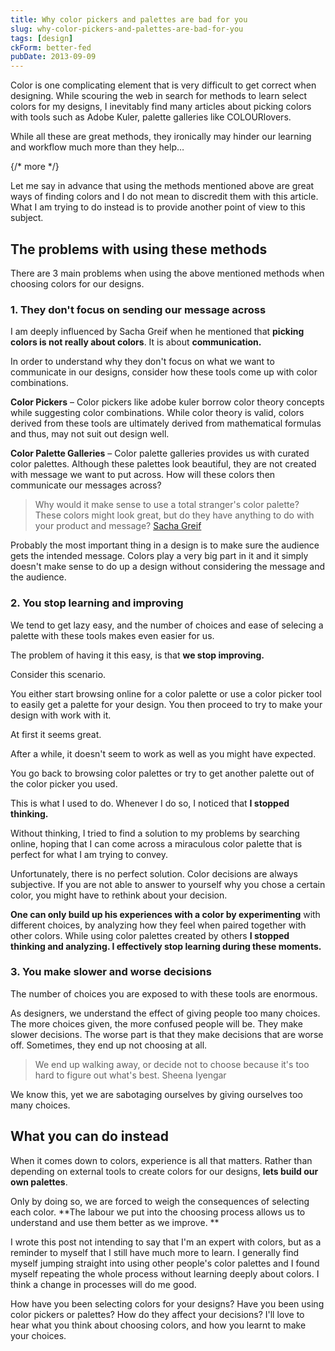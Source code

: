 ```yaml
---
title: Why color pickers and palettes are bad for you
slug: why-color-pickers-and-palettes-are-bad-for-you
tags: [design]
ckForm: better-fed
pubDate: 2013-09-09
---
```


Color is one complicating element that is very difficult to get correct when designing. While scouring the web in search for methods to learn select colors for my designs, I inevitably find many articles about picking colors with tools such as Adobe Kuler, palette galleries like COLOURlovers.

While all these are great methods, they ironically may hinder our learning and workflow much more than they help…

{/* more */}

Let me say in advance that using the methods mentioned above are great ways of finding colors and I do not mean to discredit them with this article. What I am trying to do instead is to provide another point of view to this subject.

## The problems with using these methods

There are 3 main problems when using the above mentioned methods when choosing colors for our designs.

### 1. They don't focus on sending our message across

I am deeply influenced by Sacha Greif when he mentioned that **picking colors is not really about colors**. It is about **communication.**

In order to understand why they don't focus on what we want to communicate in our designs, consider how these tools come up with color combinations.

**Color Pickers** –
Color pickers like adobe kuler borrow color theory concepts while suggesting color combinations. While color theory is valid, colors derived from these tools are ultimately derived from mathematical formulas and thus, may not suit out design well.

**Color Palette Galleries** –
Color palette galleries provides us with curated color palettes. Although these palettes look beautiful, they are not created with message we want to put across. How will these colors then communicate our messages across?

> Why would it make sense to use a total stranger's color palette? These colors might look great, but do they have anything to do with your product and message?
> [Sacha Greif][2]

Probably the most important thing in a design is to make sure the audience gets the intended message. Colors play a very big part in it and it simply doesn't make sense to do up a design without considering the message and the audience.

### 2. You stop learning and improving

We tend to get lazy easy, and the number of choices and ease of selecing a palette with these tools makes even easier for us.

The problem of having it this easy, is that **we stop improving.**

Consider this scenario.

You either start browsing online for a color palette or use a color picker tool to easily get a palette for your design. You then proceed to try to make your design with work with it.

At first it seems great.

After a while, it doesn't seem to work as well as you might have expected.

You go back to browsing color palettes or try to get another palette out of the color picker you used.

This is what I used to do. Whenever I do so, I noticed that **I stopped thinking.**

Without thinking, I tried to find a solution to my problems by searching online, hoping that I can come across a miraculous color palette that is perfect for what I am trying to convey.

Unfortunately, there is no perfect solution. Color decisions are always subjective. If you are not able to answer to yourself why you chose a certain color, you might have to rethink about your decision.

**One can only build up his experiences with a color by experimenting** with different choices, by analyzing how they feel when paired together with other colors. While using color palettes created by others **I stopped thinking and analyzing. I effectively stop learning during these moments.**

### 3. You make slower and worse decisions

The number of choices you are exposed to with these tools are enormous.

As designers, we understand the effect of giving people too many choices. The more choices given, the more confused people will be. They make slower decisions. The worse part is that they make decisions that are worse off. Sometimes, they end up not choosing at all.

> We end up walking away, or decide not to choose because it's too hard to figure out what's best.
> Sheena Iyengar

We know this, yet we are sabotaging ourselves by giving ourselves too many choices.

## What you can do instead

When it comes down to colors, experience is all that matters. Rather than depending on external tools to create colors for our designs, **lets build our own palettes**.

Only by doing so, we are forced to weigh the consequences of selecting each color. **The labour we put into the choosing process allows us to understand and use them better as we improve. **

I wrote this post not intending to say that I'm an expert with colors, but as a reminder to myself that I still have much more to learn. I generally find myself jumping straight into using other people's color palettes and I found myself repeating the whole process without learning deeply about colors. I think a change in processes will do me good.

How have you been selecting colors for your designs? Have you been using color pickers or palettes? How do they affect your decisions? I'll love to hear what you think about choosing colors, and how you learnt to make your choices.

[1]: http://www.colourlovers.com 'Colour Lovers'
[2]: http://sachagreif.com 'Sacha Greif'
